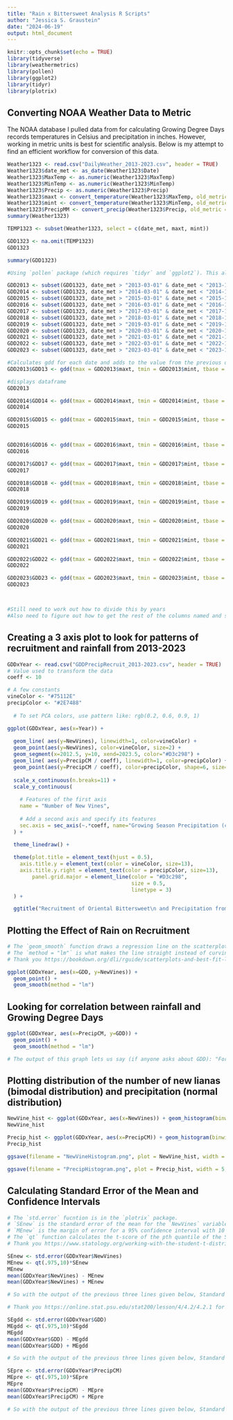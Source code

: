 ```yaml
---
title: "Rain x Bittersweet Analysis R Scripts"
author: "Jessica S. Graustein"
date: "2024-06-19"
output: html_document
---
```


```r
knitr::opts_chunk$set(echo = TRUE)
library(tidyverse)
library(weathermetrics)
library(pollen)
library(ggplot2)
library(tidyr)
library(plotrix)
```

## Converting NOAA Weather Data to Metric

The NOAA database I pulled data from for calculating Growing Degree Days records temperatures in Celsius and precipitation in inches. However, working in metric units is best for scientific analysis. Below is my attempt to find an efficient workflow for conversion of this data.

```r
Weather1323 <- read.csv("DailyWeather_2013-2023.csv", header = TRUE)
Weather1323$date_met <- as_date(Weather1323$Date)
Weather1323$MaxTemp <- as.numeric(Weather1323$MaxTemp)
Weather1323$MinTemp <- as.numeric(Weather1323$MinTemp)
Weather1323$Precip <- as.numeric(Weather1323$Precip)
Weather1323$maxt <- convert_temperature(Weather1323$MaxTemp, old_metric = "f", new_metric = "c")
Weather1323$mint <- convert_temperature(Weather1323$MinTemp, old_metric = "f", new_metric = "c")
Weather1323$PrecipMM <- convert_precip(Weather1323$Precip, old_metric = "inches", new_metric = "mm")
summary(Weather1323)

```

```r

TEMP1323 <- subset(Weather1323, select = c(date_met, maxt, mint))

GDD1323 <- na.omit(TEMP1323)
GDD1323

```

```r

summary(GDD1323)

```




```r
#Using `pollen` package (which requires `tidyr` and `ggplot2`). This allows me to set the best gdd formula for calculations, rather than the set formula in `cropgrowdays` which doesn't set the gdd to 0 for any day the Tmin falls below Tbase.

GDD2013 <- subset(GDD1323, date_met > "2013-03-01" & date_met < "2013-10-31")
GDD2014 <- subset(GDD1323, date_met > "2014-03-01" & date_met < "2014-10-31")
GDD2015 <- subset(GDD1323, date_met > "2015-03-01" & date_met < "2015-10-31")
GDD2016 <- subset(GDD1323, date_met > "2016-03-01" & date_met < "2016-10-31")
GDD2017 <- subset(GDD1323, date_met > "2017-03-01" & date_met < "2017-10-31")
GDD2018 <- subset(GDD1323, date_met > "2018-03-01" & date_met < "2018-10-31")
GDD2019 <- subset(GDD1323, date_met > "2019-03-01" & date_met < "2019-10-31")
GDD2020 <- subset(GDD1323, date_met > "2020-03-01" & date_met < "2020-10-31")
GDD2021 <- subset(GDD1323, date_met > "2021-03-01" & date_met < "2021-10-31")
GDD2022 <- subset(GDD1323, date_met > "2022-03-01" & date_met < "2022-10-31")
GDD2023 <- subset(GDD1323, date_met > "2023-03-01" & date_met < "2023-10-31")
```

```r

#Calculates gdd for each date and adds to the value from the previous date
GDD2013$GDD13 <- gdd(tmax = GDD2013$maxt, tmin = GDD2013$mint, tbase = 0,  tbase_max = 40, type = "D")

#displays dataframe
GDD2013

GDD2014$GDD14 <- gdd(tmax = GDD2014$maxt, tmin = GDD2014$mint, tbase = 0,  tbase_max = 40, type = "D")
GDD2014

GDD2015$GDD15 <- gdd(tmax = GDD2015$maxt, tmin = GDD2015$mint, tbase = 0,  tbase_max = 40, type = "D")
GDD2015


GDD2016$GDD16 <- gdd(tmax = GDD2016$maxt, tmin = GDD2016$mint, tbase = 0,  tbase_max = 40, type = "D")
GDD2016

GDD2017$GDD17 <- gdd(tmax = GDD2017$maxt, tmin = GDD2017$mint, tbase = 0,  tbase_max = 40, type = "D")
GDD2017

GDD2018$GDD18 <- gdd(tmax = GDD2018$maxt, tmin = GDD2018$mint, tbase = 0,  tbase_max = 40, type = "D")
GDD2018

GDD2019$GDD19 <- gdd(tmax = GDD2019$maxt, tmin = GDD2019$mint, tbase = 0,  tbase_max = 40, type = "D")
GDD2019

GDD2020$GDD20 <- gdd(tmax = GDD2020$maxt, tmin = GDD2020$mint, tbase = 0,  tbase_max = 40, type = "D")
GDD2020

GDD2021$GDD21 <- gdd(tmax = GDD2021$maxt, tmin = GDD2021$mint, tbase = 0,  tbase_max = 40, type = "D")
GDD2021

GDD2022$GDD22 <- gdd(tmax = GDD2022$maxt, tmin = GDD2022$mint, tbase = 0,  tbase_max = 40, type = "D")
GDD2022

GDD2023$GDD23 <- gdd(tmax = GDD2023$maxt, tmin = GDD2023$mint, tbase = 0,  tbase_max = 40, type = "D")
GDD2023



#Still need to work out how to divide this by years
#Also need to figure out how to get the rest of the columns named and showing their values.

```


## Creating a 3 axis plot to look for patterns of recruitment and rainfall from 2013-2023

```r
GDDxYear <- read.csv("GDDPrecipRecruit_2013-2023.csv", header = TRUE)
# Value used to transform the data
coeff <- 10

# A few constants
vineColor <- "#75112E"
precipColor <- "#2E7488"
  
  # To set PCA colors, use pattern like: rgb(0.2, 0.6, 0.9, 1)

ggplot(GDDxYear, aes(x=Year)) +
  
  geom_line( aes(y=NewVines), linewidth=1, color=vineColor) + 
  geom_point(aes(y=NewVines), color=vineColor, size=2) +
  geom_segment(x=2012.5, y=10, xend=2023.5, color="#D3c298") +
  geom_line( aes(y=PrecipCM / coeff), linewidth=1, color=precipColor) +
  geom_point(aes(y=PrecipCM / coeff), color=precipColor, shape=6, size=2 ) +
  
  scale_x_continuous(n.breaks=11) +
  scale_y_continuous(
    
    # Features of the first axis
    name = "Number of New Vines",
    
    # Add a second axis and specify its features
    sec.axis = sec_axis(~.*coeff, name="Growing Season Precipitation (cm)")
  ) + 
  
  theme_linedraw() +

  theme(plot.title = element_text(hjust = 0.5),
    axis.title.y = element_text(color = vineColor, size=13),
    axis.title.y.right = element_text(color = precipColor, size=13),
        panel.grid.major = element_line(color = "#D3c298",
                                        size = 0.5,
                                        linetype = 3)
  ) +

  ggtitle("Recruitment of Oriental Bittersweet\n and Precipitation from 2013-2023")

```

## Plotting the Effect of Rain on Recruitment

```r
# The `geom_smooth` function draws a regression line on the scatterplot made by `geom_point`. 
# The `method = "lm"` is what makes the line straight instead of curving to follow the points. In that statement, if you said `se = FALSE` then the confidence interval would go away.
# Thank you https://bookdown.org/dli/rguide/scatterplots-and-best-fit-lines-two-sets.html for the tutorial.

ggplot(GDDxYear, aes(x=GDD, y=NewVines)) + 
  geom_point() +
  geom_smooth(method = "lm")

```

## Looking for correlation between rainfall and Growing Degree Days

```r
ggplot(GDDxYear, aes(x=PrecipCM, y=GDD)) + 
  geom_point() +
  geom_smooth(method = "lm")

# The output of this graph lets us say (if anyone asks about GDD): "For this investigation, GDD and cm of Precipitation were not significantly correlated in my small sample size." 


```


## Plotting distribution of the number of new lianas (bimodal distribution) and precipitation (normal distribution)

```r
NewVine_hist <- ggplot(GDDxYear, aes(x=NewVines)) + geom_histogram(binwidth = 2) + labs(x = "Number of New Lianas")
NewVine_hist

Precip_hist <- ggplot(GDDxYear, aes(x=PrecipCM)) + geom_histogram(binwidth = 10) + labs(x = "Growing Season Precipitation (cm)")
Precip_hist

ggsave(filename = "NewVineHistogram.png", plot = NewVine_hist, width = 5, height = 3, units = "in", dpi = 1200)

ggsave(filename = "PrecipHistogram.png", plot = Precip_hist, width = 5, height = 3, units = "in", dpi = 1200)

```

## Calculating Standard Error of the Mean and Confidence Intervals

```r
# The `std.error` fucntion is in the `plotrix` package.
# `SEnew` is the standard error of the mean for the `NewVines` variable.
# `MEnew` is the margin of error for a 95% confidence interval with 10 degrees of freedom. (n=11, df=n-1)
# The `qt` function calculates the t-score of the pth quantile of the Student t distribution. Note that the critical values found by qt will match the critical values found in the t-Distribution table as well as the critical values that can be found by the Inverse t-Distribution Calculator.
# Thank you https://www.statology.org/working-with-the-student-t-distribution-in-r-dt-qt-pt-rt/ for the refresher course!

SEnew <- std.error(GDDxYear$NewVines)
MEnew <- qt(.975,10)*SEnew
MEnew
mean(GDDxYear$NewVines) - MEnew
mean(GDDxYear$NewVines) + MEnew

# So with the output of the previous three lines given below, Standard Error of the Mean is 2.738. The Confidence Interval is technically (-0.466, 5.011) [lower bound, upper bound] with a mean of 2.273 new vines per year in the sampled areas. However since there can't be negative new vines, a biologically-realistic way to word it is: "We are 95% confident that the mean number of new vines grown per year in the sampled areas is somewhere between 0 and 5." 

# Thank you https://online.stat.psu.edu/stat200/lesson/4/4.2/4.2.1 for the refresher course!
```

```r
SEgdd <- std.error(GDDxYear$GDD)
MEgdd <- qt(.975,10)*SEgdd
MEgdd
mean(GDDxYear$GDD) - MEgdd
mean(GDDxYear$GDD) + MEgdd

# So with the output of the previous three lines given below, Standard Error of the Mean is 77.544 and the Confidence Interval is (3440.190, 3595.278) [lower bound, upper bound] with a mean of 3518 Growing Degree Days for Oriental Bittersweet in the Dover-Durham area. The way to word it is: "We are 95% confident that the mean annual Growing Degree Days for Oriental Bittersweet on the PCA campus is somewhere between 3440 and 3595." 
```

```r
SEpre <- std.error(GDDxYear$PrecipCM)
MEpre <- qt(.975,10)*SEpre
MEpre
mean(GDDxYear$PrecipCM) - MEpre
mean(GDDxYear$PrecipCM) + MEpre

# So with the output of the previous three lines given below, Standard Error of the Mean is 9.669 and the Confidence Interval is (67.460, 86.798) [lower bound, upper bound] with a mean of 77.13 cm precipitation during the growing season. The way to word it is: "We are 95% confident that the mean precipitation during the growing season on the PCA campus is somewhere between 67.5 cm and 86.8 cm."

```


